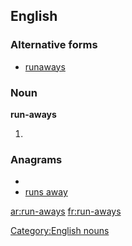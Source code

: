==English==
===Alternative forms===
*[[runaways]]
===Noun===
'''run-aways'''
#{{plural of|run-away}}

===Anagrams===
* {{alphagram|aanrsuwy}}
* [[runs away#English|runs away]]

[[Category:English nouns]]

[[ar:run-aways]]
[[fr:run-aways]]
